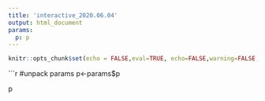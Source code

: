 ```yaml
---
title: 'interactive_2020.06.04'
output: html_document
params:
  p: p
---
```


```r
knitr::opts_chunk$set(echo = FALSE,eval=TRUE, echo=FALSE,warning=FALSE, message = FALSE)
```

```r
#unpack params
p<-params$p

p






